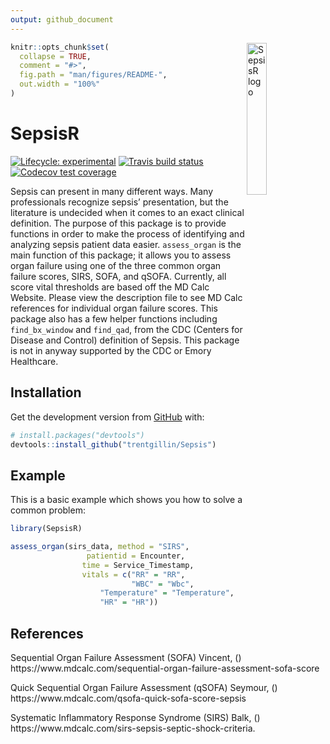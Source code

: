 ```yaml
---
output: github_document
---
```


<img src="vignettes/SepsisR.png" alt="SepsisR logo" align="right" width = "25%" height="25%"/>

<!-- README.md is generated from README.Rmd. Please edit that file -->

```r
knitr::opts_chunk$set(
  collapse = TRUE,
  comment = "#>",
  fig.path = "man/figures/README-",
  out.width = "100%"
)
```

# SepsisR

<!-- badges: start -->
[![Lifecycle: experimental](https://img.shields.io/badge/lifecycle-experimental-orange.svg)](https://www.tidyverse.org/lifecycle/#experimental)
[![Travis build status](https://travis-ci.org/trentgillin/SepsisR.svg?branch=master)](https://travis-ci.org/trentgillin/SepsisR)
[![Codecov test coverage](https://codecov.io/gh/trentgillin/SepsisR/branch/master/graph/badge.svg)](https://codecov.io/gh/trentgillin/SepsisR?branch=master)
<!-- badges: end -->

Sepsis can present in many different ways. Many professionals recognize
sepsis' presentation, but the literature is undecided when it comes to an exact
clinical definition. The purpose of this package is to provide functions in order 
to make the process of identifying and analyzing sepsis patient data easier. `assess_organ` 
is the main function of this package; it allows you to assess organ failure using
one of the three common organ failure scores, SIRS, SOFA, and qSOFA.
Currently, all score vital thresholds are based off the MD Calc Website. Please view the description file to see MD Calc references for individual organ failure scores.
This package also has a few helper functions including `find_bx_window` and `find_qad`, 
from the CDC (Centers for Disease and Control) definition of Sepsis. 
This package is not in anyway supported by the CDC or Emory Healthcare. 

## Installation

Get the development version from [GitHub](https://github.com/) with:

```r
# install.packages("devtools")
devtools::install_github("trentgillin/Sepsis")
```
## Example

This is a basic example which shows you how to solve a common problem:

```r
library(SepsisR)

assess_organ(sirs_data, method = "SIRS",
				 patientid = Encounter, 
				time = Service_Timestamp, 
				vitals = c("RR" = "RR", 
				           "WBC" = "Wbc", 
					"Temperature" = "Temperature",
					"HR" = "HR"))
```

## References

Sequential Organ Failure Assessment (SOFA) Vincent, () https://www.mdcalc.com/sequential-organ-failure-assessment-sofa-score

Quick Sequential Organ Failure Assessment (qSOFA) Seymour, () https://www.mdcalc.com/qsofa-quick-sofa-score-sepsis

Systematic Inflammatory Response Syndrome (SIRS) Balk, () https://www.mdcalc.com/sirs-sepsis-septic-shock-criteria.